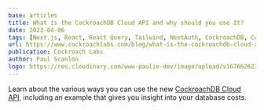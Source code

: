 ```yaml
---
base: articles
title: What is the CockroachDB Cloud API and why should you use It?
date: 2023-04-06
tags: [Next.js, React, React Query, Tailwind, NextAuth, CockroachDB, CockroachDB Cloud API]
url: https://www.cockroachlabs.com/blog/what-is-the-cockroachdb-cloud-api/
publication: Cockroach Labs
author: Paul Scanlon
logo: https://res.cloudinary.com/www-paulie-dev/image/upload/v1676626221/paulie.dev/Logos/cockroach-logo_g89u6r.png
---
```


Learn about the various ways you can use the new
[CockroachDB Cloud API](https://www.cockroachlabs.com/docs/api/cloud/v1.html#get-/api/v1/cluster-versions), including an
example that gives you insight into your database costs.
